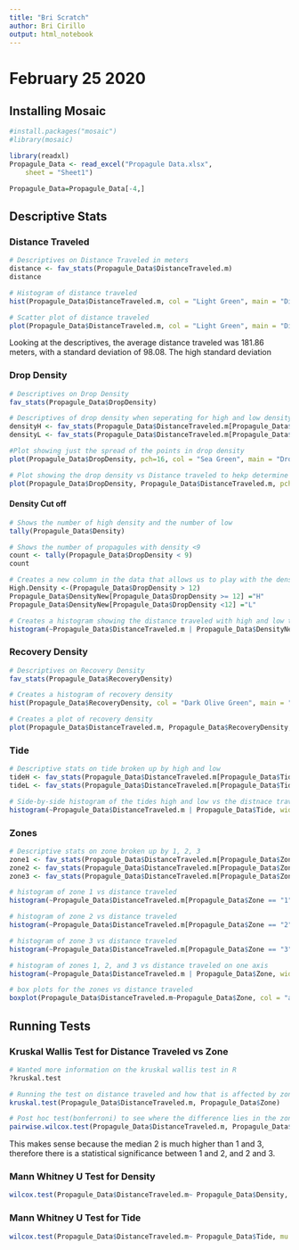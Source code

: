 ```yaml
---
title: "Bri Scratch"
author: Bri Cirillo
output: html_notebook
---
```


# February 25 2020

## Installing Mosaic

```r
#install.packages("mosaic")
#library(mosaic)

library(readxl)
Propagule_Data <- read_excel("Propagule Data.xlsx", 
    sheet = "Sheet1")

Propagule_Data=Propagule_Data[-4,]

```

## Descriptive Stats

### Distance Traveled
```r
# Descriptives on Distance Traveled in meters
distance <- fav_stats(Propagule_Data$DistanceTraveled.m)
distance

# Histogram of distance traveled
hist(Propagule_Data$DistanceTraveled.m, col = "Light Green", main = "Distance Traveled", xlab= "Distance Traveled (m)", ylab="Count")

# Scatter plot of distance traveled
plot(Propagule_Data$DistanceTraveled.m, col = "Light Green", main = "Distance Traveled", ylab= "Distance Traveled (m)", xlab="Count", pch=16)
```

Looking at the descriptives, the average distance traveled was 181.86 meters, with a standard deviation of 98.08. The high standard deviation 

### Drop Density
```r
# Descriptives on Drop Density
fav_stats(Propagule_Data$DropDensity)

# Descriptives of drop density when seperating for high and low density
densityH <- fav_stats(Propagule_Data$DistanceTraveled.m[Propagule_Data$Density == "H"])
densityL <- fav_stats(Propagule_Data$DistanceTraveled.m[Propagule_Data$Density == "L"])

#Plot showing just the spread of the points in drop density
plot(Propagule_Data$DropDensity, pch=16, col = "Sea Green", main = "Drop Density", xlab= "Drop Density", ylab="Count")

# Plot showing the drop density vs Distance traveled to hekp determine better break for high and low
plot(Propagule_Data$DropDensity, Propagule_Data$DistanceTraveled.m, pch=16, col = "Dark Olive Green", main = "Drop Density", ylab= "Distance Traveled", xlab="Drop Density")

```

#### Density Cut off

```r
# Shows the number of high density and the number of low
tally(Propagule_Data$Density)

# Shows the number of propagules with density <9
count <- tally(Propagule_Data$DropDensity < 9)
count
```

```r
# Creates a new column in the data that allows us to play with the density cut off
High.Density <-(Propagule_Data$DropDensity > 12)
Propagule_Data$DensityNew[Propagule_Data$DropDensity >= 12] ="H"
Propagule_Data$DensityNew[Propagule_Data$DropDensity <12] ="L"

# Creates a histogram showing the distance traveled with high and low to see how the distributions compare
histogram(~Propagule_Data$DistanceTraveled.m | Propagule_Data$DensityNew, width=300, data = Propagule_Data, xlab= "Distance Traveled vs Density", xlim = c(0,400), breaks=15)
```


### Recovery Density
```r
# Descriptives on Recovery Density
fav_stats(Propagule_Data$RecoveryDensity)

# Creates a histogram of recovery density
hist(Propagule_Data$RecoveryDensity, col = "Dark Olive Green", main = "Recovery Density", xlab= "Recovery Density", ylab="Count")

# Creates a plot of recovery density
plot(Propagule_Data$DistanceTraveled.m, Propagule_Data$RecoveryDensity, pch=16, col = "Dark Olive Green", main = "Recovery Density", xlab= "Density Traveled", ylab="Recovery Density")
```


### Tide
```r
# Descriptive stats on tide broken up by high and low
tideH <- fav_stats(Propagule_Data$DistanceTraveled.m[Propagule_Data$Tide == "H"])
tideL <- fav_stats(Propagule_Data$DistanceTraveled.m[Propagule_Data$Tide == "L"])

# Side-by-side histogram of the tides high and low vs the distnace traveled
histogram(~Propagule_Data$DistanceTraveled.m | Propagule_Data$Tide, width=300, data = Propagule_Data, main = "Distance Traveled vs Tide", xlab = "Distance Traveled", xlim = c(0,400), breaks=15, col = "cyan3")

```


### Zones

```r
# Descriptive stats on zone broken up by 1, 2, 3
zone1 <- fav_stats(Propagule_Data$DistanceTraveled.m[Propagule_Data$Zone == "1"])
zone2 <- fav_stats(Propagule_Data$DistanceTraveled.m[Propagule_Data$Zone == "2"])
zone3 <- fav_stats(Propagule_Data$DistanceTraveled.m[Propagule_Data$Zone == "3"])

# histogram of zone 1 vs distance traveled
histogram(~Propagule_Data$DistanceTraveled.m[Propagule_Data$Zone == "1"], width=300, data = Propagule_Data,main= " Distanced Traveled vs Zone 1", xlab= "Distance Traveled", breaks = 15, col= "aquamarine2")

# histogram of zone 2 vs distance traveled
histogram(~Propagule_Data$DistanceTraveled.m[Propagule_Data$Zone == "2"], width=300, data = Propagule_Data,main= " Distanced Traveled vs Zone 2", xlab= "Distance Traveled", breaks = 15, col= "aquamarine2")

# histogram of zone 3 vs distance traveled
histogram(~Propagule_Data$DistanceTraveled.m[Propagule_Data$Zone == "3"], width=300, data = Propagule_Data, main= " Distanced Traveled vs Zone 3", xlab= "Distance Traveled", breaks = 15, col= "aquamarine2")

# histogram of zones 1, 2, and 3 vs distance traveled on one axis
histogram(~Propagule_Data$DistanceTraveled.m | Propagule_Data$Zone, width=300, data = Propagule_Data, main = "Distance Traveled vs zone", xlab = "Distance Traveled", xlim = c(0,400), breaks=15, col= "aquamarine2")

# box plots for the zones vs distance traveled
boxplot(Propagule_Data$DistanceTraveled.m~Propagule_Data$Zone, col = "aquamarine2")
```

## Running Tests

### Kruskal Wallis Test for Distance Traveled vs Zone

```r
# Wanted more information on the kruskal wallis test in R
?kruskal.test

# Running the test on distance traveled and how that is affected by zone
kruskal.test(Propagule_Data$DistanceTraveled.m, Propagule_Data$Zone)

# Post hoc test(bonferroni) to see where the difference lies in the zones
pairwise.wilcox.test(Propagule_Data$DistanceTraveled.m, Propagule_Data$Zone, p.adjust.method = "bonferroni", conf.int = TRUE, conf.level=0.95, paired = FALSE)

```

This makes sense because the median 2 is much higher than 1 and 3, therefore there is a statistical significance between 1 and 2, and 2 and 3.


### Mann Whitney U Test for Density

```r
wilcox.test(Propagule_Data$DistanceTraveled.m~ Propagule_Data$Density, mu = 0, alt = "two.sided", conf.int = TRUE,conf.level=0.95, paired = FALSE )
```

### Mann Whitney U Test for Tide

```r
wilcox.test(Propagule_Data$DistanceTraveled.m~ Propagule_Data$Tide, mu = 0, alt = "two.sided", conf.int = TRUE,conf.level=0.95, paired = FALSE )
```

